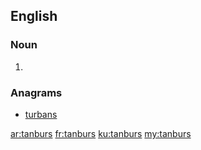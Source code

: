 ==English==

===Noun===
{{head|en|plural}}

# {{plural of|tanbur|lang=en|nocat=1}}

===Anagrams===
* [[turbans#English|turbans]]

[[ar:tanburs]]
[[fr:tanburs]]
[[ku:tanburs]]
[[my:tanburs]]